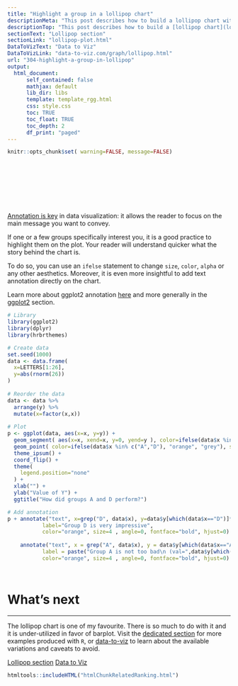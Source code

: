 ```yaml
---
title: "Highlight a group in a lollipop chart"
descriptionMeta: "This post describes how to build a lollipop chart with R and ggplot2. It shows how to highlight one or several groups of interest to convey your message more efficiently."
descriptionTop: "This post describes how to build a [lollipop chart](lollipop-plot.html) with `R` and `ggplot2`. It shows how to highlight one or several groups of interest to convey your message more efficiently."
sectionText: "Lollipop section"
sectionLink: "lollipop-plot.html"
DataToVizText: "Data to Viz"
DataToVizLink: "data-to-viz.com/graph/lollipop.html"
url: "304-highlight-a-group-in-lollipop"
output:
  html_document:
      self_contained: false    
      mathjax: default
      lib_dir: libs
      template: template_rgg.html
      css: style.css
      toc: TRUE
      toc_float: TRUE
      toc_depth: 2
      df_print: "paged"
---
```



```r
knitr::opts_chunk$set( warning=FALSE, message=FALSE)
```

<div class="container" style="padding-top: 100px">





<div class = "row">

<div class = "col-md-6  col-sm-12 align-self-center">

[Annotation is key](https://www.data-to-viz.com/caveat/annotation.html) in data visualization: it allows the reader to focus on the main message you want to convey.

If one or a few groups specifically interest you, it is a good practice to highlight them on the plot. Your reader will understand quicker what the story behind the chart is.

To do so, you can use an `ifelse` statement to change `size`, `color`, `alpha` or any other aesthetics. Moreover, it is even more insightful to add text annotation directly on the chart. 

Learn more about ggplot2 annotation [here](https://www.r-graph-gallery.com/233-add-annotations-on-ggplot2-chart/) and more generally in the [ggplot2](ggplot2-package.html) section.

</div>


<div class = "col-md-6  col-sm-12">

```r
# Library
library(ggplot2)
library(dplyr)
library(hrbrthemes)

# Create data
set.seed(1000)
data <- data.frame(
  x=LETTERS[1:26], 
  y=abs(rnorm(26))
)
 
# Reorder the data
data <- data %>%
  arrange(y) %>%
  mutate(x=factor(x,x))
  
# Plot
p <- ggplot(data, aes(x=x, y=y)) +
  geom_segment( aes(x=x, xend=x, y=0, yend=y ), color=ifelse(data$x %in% c("A","D"), "orange", "grey"), size=ifelse(data$x %in% c("A","D"), 1.3, 0.7) ) +
  geom_point( color=ifelse(data$x %in% c("A","D"), "orange", "grey"), size=ifelse(data$x %in% c("A","D"), 5, 2) ) +
  theme_ipsum() +
  coord_flip() +
  theme(
    legend.position="none"
  ) +
  xlab("") +
  ylab("Value of Y") +
  ggtitle("How did groups A and D perform?")

# Add annotation
p + annotate("text", x=grep("D", data$x), y=data$y[which(data$x=="D")]*1.2, 
           label="Group D is very impressive", 
           color="orange", size=4 , angle=0, fontface="bold", hjust=0) + 
  
    annotate("text", x = grep("A", data$x), y = data$y[which(data$x=="A")]*1.2, 
           label = paste("Group A is not too bad\n (val=",data$y[which(data$x=="A")] %>% round(2),")",sep="" ) , 
           color="orange", size=4 , angle=0, fontface="bold", hjust=0) 
  

```

</div>
</div>



```r
```





# What's next
***

The lollipop chart is one of my favourite. There is so much to do with it and it is under-utilized in favor of barplot. Visit the [dedicated section](lollipop-plot.html) for more examples produced with `R`, or [data-to-viz](https://www.data-to-viz.com/graph/lollipop.html) to learn about the available variations and caveats to avoid.

<a class="btn btn-secondary" href="lollipop-plot.html">Lollipop section</a>
<a class="btn btn-secondary" href="https://www.data-to-viz.com/graph/lollipop.html">Data to Viz</a>


<!-- Close container -->
</div>




```r
htmltools::includeHTML("htmlChunkRelatedRanking.html")
```
